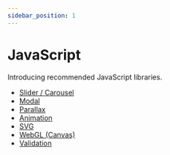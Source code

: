 ```yaml
---
sidebar_position: 1
---
```


# JavaScript

Introducing recommended JavaScript libraries.

- [Slider / Carousel](/docs/javascript/slider)
- [Modal](/docs/javascript/modal)
- [Parallax](/docs/javascript/parallax)
- [Animation](/docs/javascript/animation)
- [SVG](/docs/javascript/svg)
- [WebGL (Canvas)](/docs/javascript/webgl)
- [Validation](/docs/javascript/validation)
